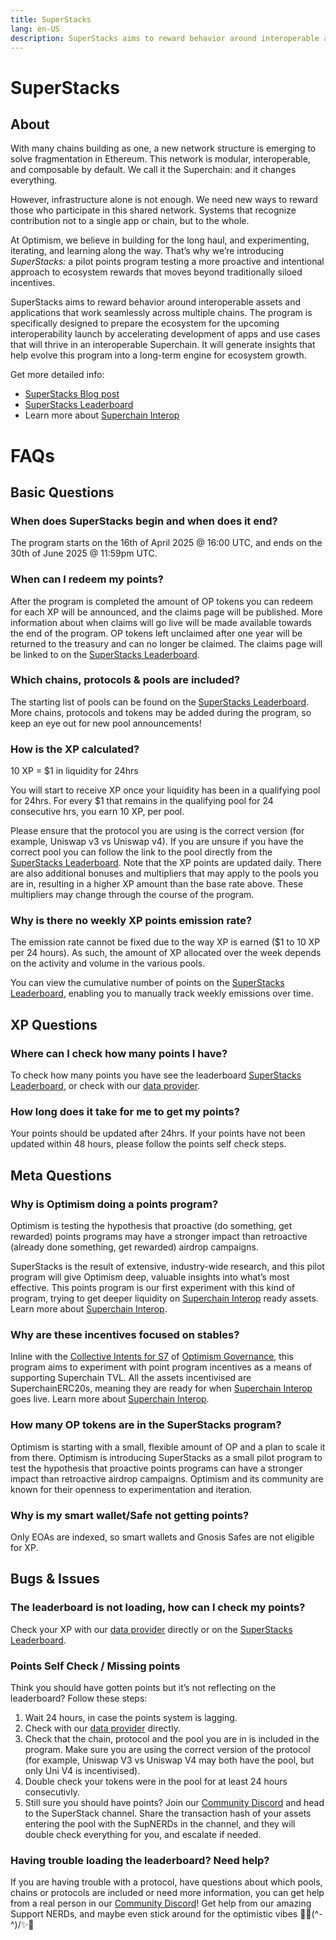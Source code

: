 ```yaml
---
title: SuperStacks 
lang: en-US
description: SuperStacks aims to reward behavior around interoperable assets and applications that work seamlessly across multiple chains. The program is specifically designed to prepare the ecosystem for the upcoming interoperability launch by accelerating development of apps and use cases that will thrive in an interoperable Superchain.
---
```


# SuperStacks 

## About

With many chains building as one, a new network structure is emerging to solve fragmentation in Ethereum. This network is modular, interoperable, and composable by default. We call it the Superchain: and it changes everything.

However, infrastructure alone is not enough. We need new ways to reward those who participate in this shared network. Systems that recognize contribution not to a single app or chain, but to the whole.

At Optimism, we believe in building for the long haul, and experimenting, iterating, and learning along the way. That’s why we’re introducing *SuperStacks:* a pilot points program testing a more proactive and intentional approach to ecosystem rewards that moves beyond traditionally siloed incentives. 

SuperStacks aims to reward behavior around interoperable assets and applications that work seamlessly across multiple chains. The program is specifically designed to prepare the ecosystem for the upcoming interoperability launch by accelerating development of apps and use cases that will thrive in an interoperable Superchain. It will generate insights that help evolve this program into a long-term engine for ecosystem growth.

Get more detailed info:
* [SuperStacks Blog post](https://optimism.mirror.xyz/VcgOzzYe4iQ_Ouh5cs9AWPuStZn8xQEH2PvUw8JkFYk)
* [SuperStacks Leaderboard](https://app.optimism.io/superstacks)
* Learn more about [Superchain Interop](https://docs.optimism.io/interop/explainer)

# FAQs

## Basic Questions

### When does SuperStacks begin and when does it end?

The program starts on the 16th of April 2025 @ 16:00 UTC, and ends on the 30th of June 2025 @ 11:59pm UTC. 

### When can I redeem my points?

After the program is completed the amount of OP tokens you can redeem for each XP will be announced, and the claims page will be published. More information about when claims will go live will be made available towards the end of the program. 
OP tokens left unclaimed after one year will be returned to the treasury and can no longer be claimed. The claims page will be linked to on the [SuperStacks Leaderboard](https://app.optimism.io/superstacks). 

### Which chains, protocols & pools are included?

The starting list of pools can be found on the [SuperStacks Leaderboard](https://app.optimism.io/superstacks). More chains, protocols and tokens may be added during the program, so keep an eye out for new pool announcements! 

### How is the XP calculated?

10 XP = $1 in liquidity for 24hrs

You will start to receive XP once your liquidity has been in a qualifying pool for 24hrs. For every $1 that remains in the qualifying pool for 24 consecutive hrs, you earn 10 XP, per pool.

Please ensure that the protocol you are using is the correct version (for example, Uniswap v3 vs Uniswap v4). If you are unsure if you have the correct pool you can follow the link to the pool directly from the [SuperStacks Leaderboard](https://app.optimism.io/superstacks). 
Note that the XP points are updated daily. There are also additional bonuses and multipliers that may apply to the pools you are in, resulting in a higher XP amount than the base rate above. These multipliers may change through the course of the program. 

### Why is there no weekly XP points emission rate? 

The emission rate cannot be fixed due to the way XP is earned ($1 to 10 XP per 24 hours). As such, the amount of XP allocated over the week depends on the activity and volume in the various pools. 

You can view the cumulative number of points on the [SuperStacks Leaderboard](https://app.optimism.io/superstacks), enabling you to manually track weekly emissions over time.

## XP Questions

### Where can I check how many points I have?

To check how many points you have see the leaderboard [SuperStacks Leaderboard](https://app.optimism.io/superstacks), or check with our [data provider](https://www.obl.dev/).

### How long does it take for me to get my points?

Your points should be updated after 24hrs. If your points have not been updated within 48 hours, please follow the points self check steps. 

## Meta Questions

### Why is Optimism doing a points program?

Optimism is testing the hypothesis that proactive (do something, get rewarded) points programs may have a stronger impact than retroactive (already done something, get rewarded) airdrop campaigns. 

SuperStacks is the result of extensive, industry-wide research, and this pilot program will give Optimism deep, valuable insights into what’s most effective. This points program is our first experiment with this kind of program, trying to get deeper liquidity on [Superchain Interop](https://docs.optimism.io/interop/explainer) ready assets. Learn more about [Superchain Interop](https://docs.optimism.io/interop/explainer). 

### Why are these incentives focused on stables?

Inline with the [Collective Intents for S7](https://gov.optimism.io/t/season-7-intent/9292) of [Optimism Governance](https://community.optimism.io/welcome/welcome-overview), this program aims to experiment with point program incentives as a means of supporting Superchain TVL. All the assets incentivised are SuperchainERC20s, meaning they are ready for when [Superchain Interop](https://docs.optimism.io/interop/explainer) goes live. Learn more about [Superchain Interop](https://docs.optimism.io/interop/explainer).

### How many OP tokens are in the SuperStacks program?

Optimism is starting with a small, flexible amount of OP and a plan to scale it from there.
Optimism is introducing SuperStacks as a small pilot program to test the hypothesis that proactive points programs can have a stronger impact than retroactive airdrop campaigns. Optimism and its community are known for their openness to experimentation and iteration.

### Why is my smart wallet/Safe not getting points?

Only EOAs are indexed, so smart wallets and Gnosis Safes are not eligible for XP. 

## Bugs & Issues

### The leaderboard is not loading, how can I check my points?

Check your XP with our [data provider](https://www.obl.dev/) directly or on the [SuperStacks Leaderboard](https://app.optimism.io/superstacks).

### Points Self Check / Missing points

Think you should have gotten points but it’s not reflecting on the leaderboard? Follow these steps:
1. Wait 24 hours, in case the points system is lagging.
2. Check with our [data provider](https://www.obl.dev/) directly. 
3. Check that the chain, protocol and the pool you are in is included in the program. Make sure you are using the correct version of the protocol (for example, Uniswap V3 vs Uniswap V4 may both have the pool, but only Uni V4 is incentivised).
4. Double check your tokens were in the pool for at least 24 hours consecutivly.
5. Still sure you should have points? Join our [Community Discord](https://discord.gg/optimism) and head to the SuperStack channel. Share the transaction hash of your assets entering the pool with the SupNERDs in the channel, and they will double check everything for you, and escalate if needed. 

### Having trouble loading the leaderboard? Need help?

If you are having trouble with a protocol, have questions about which pools, chains or protocols are included or need more information, you can get help from a real person in our [Community Discord](https://discord.gg/optimism)! Get help from our amazing Support NERDs, and maybe even stick around for the optimistic vibes 🔴✨\(^-^)/✨🔴
